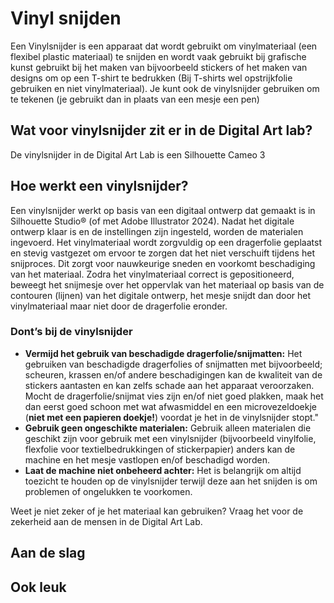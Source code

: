 
# Vinyl snijden

Een Vinylsnijder is een apparaat dat wordt gebruikt om vinylmateriaal (een flexibel plastic materiaal) te snijden en wordt vaak gebruikt bij grafische kunst gebruikt bij het maken van bijvoorbeeld stickers of het maken van designs om op een T-shirt te bedrukken (Bij T-shirts wel opstrijkfolie gebruiken en niet vinylmateriaal). Je kunt ook de vinylsnijder gebruiken om te tekenen (je gebruikt dan in plaats van een mesje een pen)

## Wat voor vinylsnijder zit er in de Digital Art lab?
De vinylsnijder in de Digital Art Lab is een Silhouette Cameo 3

##	Hoe werkt een vinylsnijder?
Een vinylsnijder werkt op basis van een digitaal ontwerp dat gemaakt is in Silhouette Studio® (of met Adobe Illustrator 2024). Nadat het digitale ontwerp klaar is en de instellingen zijn ingesteld, worden de materialen ingevoerd. Het vinylmateriaal wordt zorgvuldig op een dragerfolie geplaatst en stevig vastgezet om ervoor te zorgen dat het niet verschuift tijdens het snijproces. Dit zorgt voor nauwkeurige sneden en voorkomt beschadiging van het materiaal. Zodra het vinylmateriaal correct is gepositioneerd, beweegt het snijmesje over het oppervlak van het materiaal op basis van de contouren (lijnen) van het digitale ontwerp, het mesje snijdt dan door het vinylmateriaal maar niet door de dragerfolie eronder.

### Dont’s bij de vinylsnijder
- **Vermijd het gebruik van beschadigde dragerfolie/snijmatten:** Het gebruiken van beschadigde dragerfolies of snijmatten met bijvoorbeeld; scheuren, krassen en/of andere beschadigingen kan de kwaliteit van de stickers aantasten en kan zelfs schade aan het apparaat veroorzaken. Mocht de dragerfolie/snijmat vies zijn en/of niet goed plakken, maak het dan eerst goed schoon met wat afwasmiddel en een microvezeldoekje (**niet met een papieren doekje!**) voordat je het in de vinylsnijder stopt."
- **Gebruik geen ongeschikte materialen:** Gebruik alleen materialen die geschikt zijn voor gebruik met een vinylsnijder (bijvoorbeeld vinylfolie, flexfolie voor textielbedrukkingen of stickerpapier) anders kan de machine en het mesje vastlopen en/of beschadigd worden.
- **Laat de machine niet onbeheerd achter:** Het is belangrijk om altijd toezicht te houden op de vinylsnijder terwijl deze aan het snijden is om problemen of ongelukken te voorkomen.

<Callout type="info">
  Weet je niet zeker of je het materiaal kan gebruiken? Vraag het voor de zekerheid aan de mensen in de Digital Art Lab.
</Callout>

## Aan de slag


<Cards>
  <Card
    icon="📖"
    title="Stappenplan"
    href="/vinyl-snijden/stappenplan"
    arrow={true}
  />
</Cards>

## Ook leuk

<Cards>
  <Card
    icon="🎨"
    title="Illustrator naar Silhouette"
    href="/vinyl-snijden/extra/illustrator"
    arrow={true}
  />
  <Card
    icon="👕"
    title="Opstrijken"
    href="/vinyl-snijden/extra/opstrijken"
    arrow={true}
  />
  <Card
    icon="🖼"
    title="Scannen en traceren"
    href="/vinyl-snijden/extra/scannen-traceren"
    arrow={true}
  />
</Cards>
